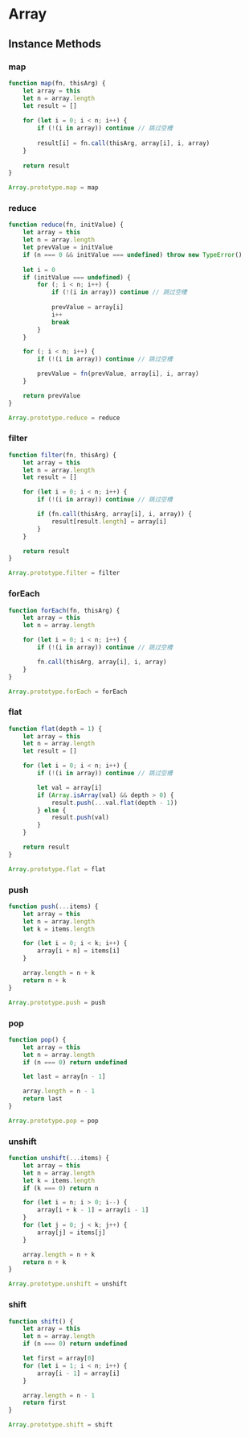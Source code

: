 
# Array
## Instance Methods
### map
<Info
  time='O(n)'
  ecma='https://tc39.es/ecma262/#sec-array.prototype.map'
  v8='https://github.com/v8/v8/blob/98d735069d0937f367852ed968a33210ceb527c2/src/js/array.js#L1036'
  test='/tools/playground#js-map'
/>
```js
function map(fn, thisArg) {
    let array = this
    let n = array.length
    let result = []
 
    for (let i = 0; i < n; i++) {
        if (!(i in array)) continue // 跳过空槽
        
        result[i] = fn.call(thisArg, array[i], i, array)
    }
 
    return result
}

Array.prototype.map = map
```
### reduce
<Info
  time='O(n)'
  ecma='https://tc39.es/ecma262/#sec-array.prototype.reduce'
  v8='https://github.com/v8/v8/blob/4.9-lkgr/src/js/array.js#L1505'
/>
```js
function reduce(fn, initValue) {
    let array = this
    let n = array.length
    let prevValue = initValue
    if (n === 0 && initValue === undefined) throw new TypeError()
    
    let i = 0
    if (initValue === undefined) {
        for (; i < n; i++) {
            if (!(i in array)) continue // 跳过空槽
            
            prevValue = array[i]
            i++
            break
        }
    }

    for (; i < n; i++) {
        if (!(i in array)) continue // 跳过空槽

        prevValue = fn(prevValue, array[i], i, array)
    }

    return prevValue
}

Array.prototype.reduce = reduce
```
### filter
<Info
  time='O(n)'
  ecma='https://tc39.es/ecma262/#sec-array.prototype.filter'
  v8='https://github.com/v8/v8/blob/98d735069d0937f367852ed968a33210ceb527c2/src/js/array.js#L1024'
/>
```js
function filter(fn, thisArg) {
    let array = this
    let n = array.length
    let result = []

    for (let i = 0; i < n; i++) {
        if (!(i in array)) continue // 跳过空槽

        if (fn.call(thisArg, array[i], i, array)) {
            result[result.length] = array[i]
        }
    }

    return result
}

Array.prototype.filter = filter
```
### forEach
<Info
  time='O(n)'
  ecma='https://tc39.es/ecma262/#sec-array.prototype.foreach'
  v8='https://github.com/v8/v8/blob/4.9-lkgr/src/js/array.js#L1271'
/>
```js
function forEach(fn, thisArg) {
    let array = this
    let n = array.length

    for (let i = 0; i < n; i++) {
        if (!(i in array)) continue // 跳过空槽

        fn.call(thisArg, array[i], i, array)
    }
}

Array.prototype.forEach = forEach
```
### flat
<Info
  time='O(n \times depth)'
  ecma='https://tc39.es/ecma262/#sec-array.prototype.flat'
  v8='https://github.com/v8/v8/blob/main/src/builtins/array-flat.tq'
  test='/tools/playground#js-flat'
/>
```js
function flat(depth = 1) {
    let array = this
    let n = array.length
    let result = []

    for (let i = 0; i < n; i++) {
        if (!(i in array)) continue // 跳过空槽

        let val = array[i]
        if (Array.isArray(val) && depth > 0) {
            result.push(...val.flat(depth - 1))
        } else {
            result.push(val)
        }
    }

    return result
}

Array.prototype.flat = flat
```
### push
<Info
  time='O(k)'
  ecma='https://tc39.es/ecma262/#sec-array.prototype.push'
  v8='https://github.com/v8/v8/blob/98d735069d0937f367852ed968a33210ceb527c2/src/js/array.js#L414'
/>
```js
function push(...items) {
    let array = this
    let n = array.length
    let k = items.length

    for (let i = 0; i < k; i++) {
        array[i + n] = items[i]
    }

    array.length = n + k
    return n + k
}

Array.prototype.push = push
```
### pop
<Info
  time='O(1)'
  ecma='https://tc39.es/ecma262/#sec-array.prototype.pop'
  v8='https://github.com/v8/v8/blob/98d735069d0937f367852ed968a33210ceb527c2/src/js/array.js#L394'
/>
```js
function pop() {
    let array = this
    let n = array.length
    if (n === 0) return undefined

    let last = array[n - 1]

    array.length = n - 1
    return last
}

Array.prototype.pop = pop
```
### unshift
<Info
  time='O(n + k)'
  ecma='https://tc39.es/ecma262/#sec-array.prototype.unshift'
  v8='https://github.com/v8/v8/blob/98d735069d0937f367852ed968a33210ceb527c2/src/js/array.js#L562'
/>
```js
function unshift(...items) {
    let array = this
    let n = array.length
    let k = items.length
    if (k === 0) return n

    for (let i = n; i > 0; i--) {
        array[i + k - 1] = array[i - 1]
    }
    for (let j = 0; j < k; j++) {
        array[j] = items[j]
    }

    array.length = n + k
    return n + k
}

Array.prototype.unshift = unshift
```
### shift
<Info
  time='O(n)'
  ecma='https://tc39.es/ecma262/#sec-array.prototype.shift'
  v8='https://github.com/v8/v8/blob/98d735069d0937f367852ed968a33210ceb527c2/src/js/array.js#L535'
/>
```js
function shift() {
    let array = this
    let n = array.length
    if (n === 0) return undefined

    let first = array[0]
    for (let i = 1; i < n; i++) {
        array[i - 1] = array[i]
    }

    array.length = n - 1
    return first
}

Array.prototype.shift = shift
```